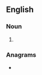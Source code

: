 {{also|shanks' mare}}
==English==

===Noun===
{{head|en|noun|head=[[shank]]'s [[mare]]}}

# {{alternative spelling of|shanks' mare|lang=en}}

===Anagrams===
* {{anagrams|en|a=aaehkmnrss|marsh snake|marshsnake}}